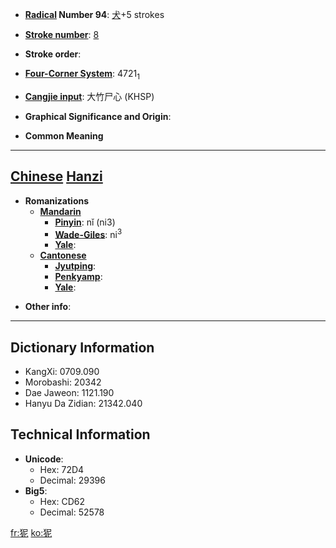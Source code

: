 * '''[[Wiktionary:Chinese radical index| Radical]] Number 94''': [[Wiktionary:Chinese radical index 犬|犬]]+5 strokes

* '''[[Wiktionary:Chinese total strokes index|Stroke number]]''': [[Wiktionary:Chinese total strokes index 8|8]]

* '''Stroke order''': 

* '''[[Wiktionary:Chinese four corner index|Four-Corner System]]''': 4721<sub>1</sub>

* '''[[Wiktionary:Chinese Cangjie index|Cangjie input]]''': 大竹尸心 (KHSP)

* '''Graphical Significance and Origin''': 

* '''Common Meaning'''

----

== [[Chinese]] [[Hanzi]] ==

* '''Romanizations'''
** '''[[Mandarin]]'''
*** '''[[Pinyin]]''': nǐ (ni3)
*** '''[[Wade-Giles]]''': ni<sup>3</sup>
*** '''[[Yale]]''': 
** '''[[Cantonese]]'''
*** '''[[Jyutping]]''':
*** '''[[Penkyamp]]''': 
*** '''[[Yale]]''': 

* '''Other info''': 

----

== Dictionary Information ==

* KangXi: 0709.090
* Morobashi: 20342
* Dae Jaweon: 1121.190
* Hanyu Da Zidian: 21342.040

== Technical Information ==

* '''Unicode''':
** Hex: 72D4
** Decimal: 29396
* '''Big5''':
** Hex: CD62
** Decimal: 52578

[[fr:狔]]
[[ko:狔]]